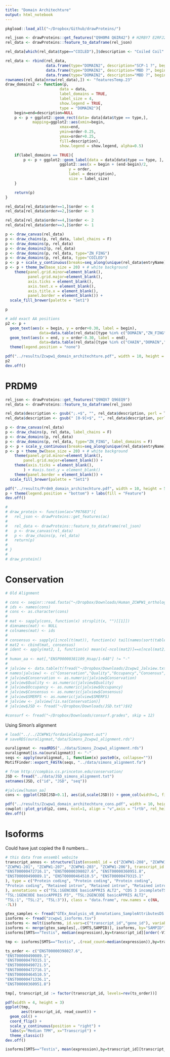 ```yaml
---
title: "Domain Architechture"
output: html_notebook
---
```



```r

pkgload::load_all("~/Dropbox/Github/drawProteins/")

rel_json <- drawProteins::get_features("Q9H0M4 Q6IR42") # H2RBY7 E2RFJ2 F7DK93 A0A3S5ZP38 G1PE65
rel_data <- drawProteins::feature_to_dataframe(rel_json)

rel_data[which(rel_data$type=="COILED"),]$description <- "Coiled Coil"

rel_data <- rbind(rel_data,
                  data.frame(type="DOMAIN2", description="SCP-1 ?", begin=76, end=228, length=228-76+1, accession="Q6IR42", entryName="ZCPW1_MOUSE", taxid=10090, order=1),
                  data.frame(type="DOMAIN2", description="MBD ?", begin=462, end=541, length=541-462+1, accession="Q6IR42", entryName="ZCPW1_MOUSE", taxid=10090, order=1),
                  data.frame(type="DOMAIN2", description="MBD ?", begin=471, end=573, length=573-471+1, accession="Q9H0M4", entryName="ZCPW1_HUMAN", taxid=9606, order=2))
rownames(rel_data[nrow(rel_data),]) <- "featuresTemp.23"
draw_domains2 <- function(p,
                        data = data,
                        label_domains = TRUE,
                        label_size = 4,
                        show.legend = TRUE,
                        type = "DOMAIN2"){
    begin=end=description=NULL
    p <- p + ggplot2::geom_rect(data= data[data$type == type,],
            mapping=ggplot2::aes(xmin=begin,
                        xmax=end,
                        ymin=order-0.25,
                        ymax=order+0.25,
                        fill=description),
                        show.legend = show.legend, alpha=0.5)

    if(label_domains == TRUE){
        p <- p + ggplot2::geom_label(data = data[data$type == type, ],
                        ggplot2::aes(x = begin + (end-begin)/2,
                            y = order,
                            label = description),
                            size = label_size)
    }

    return(p)
}

rel_data[rel_data$order==1,]$order <- 4
rel_data[rel_data$order==2,]$order <- 3

rel_data[rel_data$order==4,]$order <- 2
rel_data[rel_data$order==3,]$order <- 1

p <- draw_canvas(rel_data)
p <- draw_chains(p, rel_data, label_chains = F)
p <- draw_domains(p, rel_data)
p <- draw_domains2(p, rel_data)
p <- draw_domains(p, rel_data, type="ZN_FING")
p <- draw_domains(p, rel_data, type="COILED")
p <- p + scale_y_continuous(breaks=seq_along(unique(rel_data$entryName)), labels = c("Human","Mouse")) + xlim(0,NA)
p <- p + theme_bw(base_size = 20) + # white background
    theme(panel.grid.minor=element_blank(), 
          panel.grid.major=element_blank(),
          axis.ticks = element_blank(),
          axis.text.x = element_blank(),
          axis.title.x = element_blank(),
          panel.border = element_blank()) +
  scale_fill_brewer(palette = "Set1")

p

# add exact AA positions
p2 <- p +
  geom_text(aes(x = begin, y = order+0.30, label = begin),
               data=data.table(rel_data)[type %in% c("DOMAIN","ZN_FING","COILED","DOMAIN2")]) +
  geom_text(aes(x = end, y = order-0.30, label = end),
               data=data.table(rel_data)[type %in% c("CHAIN","DOMAIN","ZN_FING","COILED","DOMAIN2")]) +
  theme(legend.position = "none")

pdf("../results/Zcwpw1_domain_architechture.pdf", width = 10, height = 5)
p2
dev.off()
```


# PRDM9
```r
rel_json <- drawProteins::get_features("Q9NQV7 Q96EQ9")
rel_data <- drawProteins::feature_to_dataframe(rel_json)

rel_data$description <- gsub(";.+$", "", rel_data$description, perl = T)
rel_data$description <- gsub(" [0-9]+$", "", rel_data$description, perl = T)

p <- draw_canvas(rel_data)
p <- draw_chains(p, rel_data, label_chains = F)
p <- draw_domains(p, rel_data)
p <- draw_domains(p, rel_data, type="ZN_FING", label_domains = F)
p <- p + scale_y_continuous(breaks=seq_along(unique(rel_data$entryName)), labels = unique(rel_data$entryName)) + xlim(0,NA)
p <- p + theme_bw(base_size = 20) + # white background
    theme(panel.grid.minor=element_blank(), 
        panel.grid.major=element_blank()) +
    theme(axis.ticks = element_blank(), 
        ) + #axis.text.y = element_blank()
    theme(panel.border = element_blank()) +
  scale_fill_brewer(palette = "Set1")

pdf("../results/Prdm9_domain_architechture.pdf", width = 10, height = 5)
p + theme(legend.position = "bottom") + labs(fill = "Feature")
dev.off()

# 
# draw_protein <- function(ac="P07683"){
#   rel_json <- drawProteins::get_features(ac)
#     
#   rel_data <- drawProteins::feature_to_dataframe(rel_json)
#   p <- draw_canvas(rel_data)
#   p <- draw_chains(p, rel_data)
#   return(p)
# 
# }
# 
# draw_protein()

```

# Conservation

```r
# Old Alignment

# cons <- seqinr::read.fasta("~/Dropbox/Downloads/Human_ZCWPW1_orthologues.fa", as.string=T)
# ids <- names(cons)
# cons <- as.character(cons)
# 
# mat <- sapply(cons, function(x) strsplit(x, "")[[1]])
# dimnames(mat) <- NULL
# colnames(mat) <- ids
# 
# consensus <- sapply(1:ncol(t(mat)), function(x) tail(names(sort(table(mat[x,]))), 1))
# mat2 <- cbind(mat, consensus)
# ident <- apply(mat2, 1, function(x) mean(x[-ncol(mat2)]==x[ncol(mat2)]))
# 
# human_aa <- mat[,"ENSP00000381109_Hsap/1-648"] != "-"
# 
# jalview <- data.table(t(fread("~/Dropbox/Downloads/Zcwpw1_Jalview.txt")[,-1]))
# names(jalview) <- c("Conservation","Quality","Occupancy","Consensus","Logo","SMERFS")
# jalview$Conservation <- as.numeric(jalview$Conservation)
# jalview$Quality <- as.numeric(jalview$Quality)
# jalview$Occupancy <- as.numeric(jalview$Occupancy)
# jalview$Consensus <- as.numeric(jalview$Consensus)
# jalview$SMERFS <- as.numeric(jalview$SMERFS)
# jalview <- jalview[!is.na(Conservation)]
# jalview$JSD <- fread("~/Dropbox/Downloads/JSD.txt")$V2

#consurf <- fread("~/Dropbox/Downloads/consurf.grades", skip = 12)
```


Using Simon's alignment

```r
# load("../../ZCWPW1/fordanielalignment.out")
# saveRDS(ouralignmat,"data/Simons_Zcwpw1_alignment.rds")

ouralignmat <- readRDS("../data/Simons_Zcwpw1_alignment.rds")
ouralignmat[is.na(ouralignmat)] <- "-"
seqs <- apply(ouralignmat, 1, function(x) paste0(x, collapse=""))
MotifFinder::export_FASTA(seqs, "../data/simons_alignment.fa")

# from http://compbio.cs.princeton.edu/conservation/
JSD <- fread("../data/JSD_simons_alignment.txt")
setnames(JSD, c("id", "JSD", "seq"))

#jalview[human_aa]
cons <- ggplot(JSD[JSD>0.1], aes(id,scale(JSD))) + geom_col(width=1, fill="black") + theme_minimal() + xlab("Amino acid number") + ylab("Jensen-Shannon\n divergence (normalised)")

pdf("../results/Zcwpw1_domain_architechture_cons.pdf", width = 10, height = 8)
cowplot::plot_grid(p2, cons, ncol=1, align = "v",axis = "lrtb", rel_heights = c(2,1), labels = "AUTO")
dev.off()

```

# Isoforms

Could have just copied the 8 numbers...

```r

# this data from ensembl website
transcript_annos <- structure(list(ensembl_id = c("ZCWPW1-208", "ZCWPW1-205", "ZCWPW1-202", 
"ZCWPW1-201", "ZCWPW1-207", "ZCWPW1-203", "ZCWPW1-206"), transcript_id = c("ENST00000490721.5", 
"ENST00000472716.1", "ENST00000398027.6", "ENST00000360951.8", 
"ENST00000490089.1", "ENST00000464510.5", "ENST00000479315.1"
), type = c("Protein coding", "Protein coding", "Protein coding", 
"Protein coding", "Retained intron", "Retained intron", "Retained intron"
), annotations = c("TSL:1GENCODE basicAPPRIS ALT2", "CDS 3 incompleteTSL:4\nZCWPW1-204\tENST00000471336.1\tProtein coding\tCDS 5 incompleteTSL:5", 
"TSL:1GENCODE basicAPPRIS P3", "TSL:2GENCODE basicAPPRIS ALT2", 
"TSL:1", "TSL:2", "TSL:3")), class = "data.frame", row.names = c(NA, 
-7L))

gtex_samples <- fread("GTEx_Analysis_v8_Annotations_SampleAttributesDS.txt")
isoforms <- fread("zcwpw1_isoforms.tsv")
isoforms <- melt(isoforms, id.vars=c("transcript_id","gene_id"), variable.name="SAMPID", value.name="expression", variable.factor=F)
isoforms <- merge(gtex_samples[,.(SMTS,SAMPID)], isoforms, by="SAMPID")
isoforms[SMTS=="Testis", median(expression),by=transcript_id][order(-V1)]

tmp <- isoforms[SMTS=="Testis", .(read_count=median(expression)),by=transcript_id]

ts_order <- c("ENST00000398027.6",
"ENST00000490089.1",
'ENST00000479315.1',
"ENST00000490721.5",
"ENST00000472716.1",
"ENST00000464510.5",
"ENST00000471336.1",
"ENST00000360951.8")

tmp[, transcript_id := factor(transcript_id, levels=rev(ts_order))]

pdf(width = 4, height = 3)
ggplot(tmp,
       aes(transcript_id, read_count)) +
  geom_col() +
  coord_flip() +
  scale_y_continuous(position = "right") +
  labs(y="Median TPM", x="Transcript") +
  theme_classic()
dev.off()

isoforms[SMTS=="Testis", mean(expression),by=transcript_id][transcript_annos, by=transcript_id]



```


